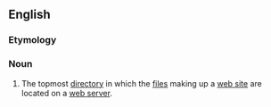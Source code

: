 ==English==

===Etymology===
{{compound|en|Web|root}}

===Noun===
{{en-noun}}

# {{lb|en|Internet}} The topmost [[directory]] in which the [[file]]s making up a [[web site]] are located on a [[web server]].